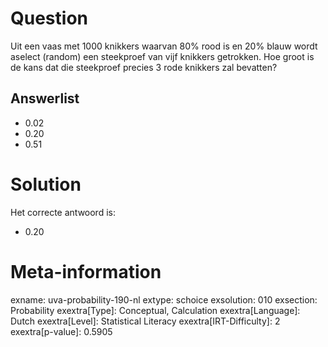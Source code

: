 Question
========

Uit een vaas met 1000 knikkers waarvan 80% rood is en 20% blauw wordt
aselect (random) een steekproef van vijf knikkers getrokken. Hoe groot
is de kans dat die steekproef precies 3 rode knikkers zal bevatten?


Answerlist
----------

* 0.02
* 0.20
* 0.51

Solution
========

Het correcte antwoord is: 

* 0.20

Meta-information
================
exname: uva-probability-190-nl
extype: schoice
exsolution: 010
exsection: Probability
exextra[Type]: Conceptual, Calculation
exextra[Language]: Dutch
exextra[Level]: Statistical Literacy
exextra[IRT-Difficulty]: 2
exextra[p-value]: 0.5905
